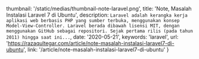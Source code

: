   thumbnail: '/static/medias/thumbnail-note-laravel.png',
  title: 'Note, Masalah Instalasi Laravel 7 di Ubuntu',
  description: `Laravel adalah kerangka kerja aplikasi web berbasis PHP yang sumber terbuka, menggunakan konsep Model-View-Controller. Laravel berada dibawah lisensi MIT, dengan menggunakan GitHub sebagai repositori. Sejak pertama rilis (pada tahun 2011) hingga saat ini...`,
  date: '2020-05-21',
  keywords: 'laravel',
  url: 'https://razaqultegar.com/article/note-masalah-instalasi-laravel7-di-ubuntu',
  link: '/article/note-masalah-instalasi-laravel7-di-ubuntu'
}
